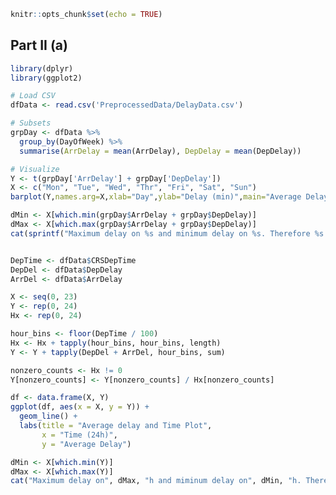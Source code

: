 ```{r setup, include=FALSE}
knitr::opts_chunk$set(echo = TRUE)
```

## Part II (a)

```{r coursework}
library(dplyr)
library(ggplot2)

# Load CSV
dfData <- read.csv('PreprocessedData/DelayData.csv')

# Subsets
grpDay <- dfData %>%
  group_by(DayOfWeek) %>%
  summarise(ArrDelay = mean(ArrDelay), DepDelay = mean(DepDelay))

# Visualize
Y <- t(grpDay['ArrDelay'] + grpDay['DepDelay'])
X <- c("Mon", "Tue", "Wed", "Thr", "Fri", "Sat", "Sun")
barplot(Y,names.arg=X,xlab="Day",ylab="Delay (min)",main="Average Delay and Day of the Week")

dMin <- X[which.min(grpDay$ArrDelay + grpDay$DepDelay)]
dMax <- X[which.max(grpDay$ArrDelay + grpDay$DepDelay)]
cat(sprintf("Maximum delay on %s and minimum delay on %s. Therefore %s is the best day for a flight.\n", dMax, dMin, dMin))


DepTime <- dfData$CRSDepTime
DepDel <- dfData$DepDelay
ArrDel <- dfData$ArrDelay

X <- seq(0, 23)
Y <- rep(0, 24)
Hx <- rep(0, 24)

hour_bins <- floor(DepTime / 100)
Hx <- Hx + tapply(hour_bins, hour_bins, length)
Y <- Y + tapply(DepDel + ArrDel, hour_bins, sum)

nonzero_counts <- Hx != 0
Y[nonzero_counts] <- Y[nonzero_counts] / Hx[nonzero_counts]

df <- data.frame(X, Y)
ggplot(df, aes(x = X, y = Y)) +
  geom_line() +
  labs(title = "Average delay and Time Plot",
       x = "Time (24h)",
       y = "Average Delay")

dMin <- X[which.min(Y)]
dMax <- X[which.max(Y)]
cat("Maximum delay on", dMax, "h and miminum delay on", dMin, "h. Therefore", dMin, "h is the best time for a flight.\n")

```
